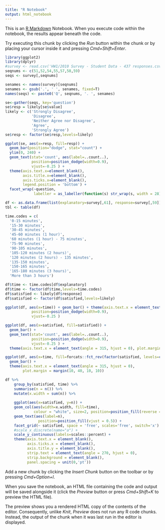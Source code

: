 ```yaml
---
title: "R Notebook"
output: html_notebook
---
```


This is an [R Markdown](http://rmarkdown.rstudio.com) Notebook. When you execute code within the notebook, the results appear beneath the code. 

Try executing this chunk by clicking the *Run* button within the chunk or by placing your cursor inside it and pressing *Cmd+Shift+Enter*. 

```r
library(ggplot2)
library(dplyr)
#survey <- read.csv('HW1/2010 Survey - Student Data - 437 responses.csv')
seqnums <- c(51,52,54,55,57,58,59)
seqs <- survey[,seqnums]

senames <- names(survey)[seqnums]
senames <- gsub('.', ' ', senames, fixed=T)
names(seqs) <- paste0('Q', seqnums, '. ', senames)

se<-gather(seqs, key='question')
se$resp = likely[se$value]
likely <- c('Strongly Disagree',
            'Disagree',
            'Neither Agree nor Disagree',
            'Agree',
            'Strongly Agree')
se$resp <- factor(se$resp,levels=likely)

ggplot(se, aes(x=resp, fill=resp)) + 
  geom_bar(position="dodge", stat="count") +
  ylim(0, 240) +
  geom_text(stat='count', aes(label=..count..), 
            position=position_dodge(width=0.9), 
            vjust=-0.25 ) +
  theme(axis.text.x=element_blank(),
        axis.title.x=element_blank(),
        axis.ticks.x=element_blank(), 
        legend.position = 'bottom') + 
  facet_wrap(~question, 
             labeller = as_labeller(function(s) str_wrap(s, width = 28)))
```

```r
df <- as.data.frame(list(explanatory=survey[,61], response=survey[,59]))
tbl <- table(df)
```
```r
time.codes = c(
  '0-15 minutes',
  '15-30 minutes',
  '30-45 minutes',
  '45-60 minutes (1 hour)',
  '60 minutes (1 hour) - 75 minutes',
  '75-90 minutes',
  '90-105 minutes',
  '105-120 minutes (2 hours)',
  '120 minutes (2 hours) - 135 minutes',
  '135-150 minutes',
  '150-165 minutes',
  '165-180 minutes (3 hours)',
  'More than 3 hours')

df$time <- time.codes[df$explanatory]
df$time <- factor(df$time,levels=time.codes)
df$satisfied <- likely[df$response]
df$satisfied <- factor(df$satisfied,levels=likely)

ggplot(df, aes(x=time)) + geom_bar() + theme(axis.text.x = element_text(angle = 315, hjust = 0), plot.margin = margin(10, 40, 10, 10)) + geom_text(stat='count', aes(label=..count..), 
            position=position_dodge(width=0.9), 
            vjust=-0.25 )
```
```r
ggplot(df, aes(x=satisfied, fill=satisfied)) + 
  geom_bar() + 
  geom_text(stat='count', aes(label=..count..), 
            position=position_dodge(width=0.9), 
            vjust=-0.25 ) +
  theme(axis.text.x = element_text(angle = 315, hjust = 0), plot.margin = margin(10, 40, 10, 10))
```
```r
ggplot(df, aes(x=time, fill=forcats::fct_rev(factor(satisfied, levels=c(NA, likely))))) + 
  geom_bar() + 
  theme(axis.text.x = element_text(angle = 315, hjust = 0), 
        plot.margin = margin(10, 40, 10, 10))
```

```r
df %>%
    group_by(satisfied, time) %>%
    summarise(n = n()) %>%
    mutate(x.width = sum(n)) %>%
  
    ggplot(aes(x=satisfied, y=n)) +
    geom_col(aes(width=x.width, fill=time),
             colour = "white", size=2, position=position_fill(reverse = T)) +
    geom_text(aes(label=n),
               position=position_fill(vjust = 0.5)) +
    facet_grid(~ satisfied, space = 'free', scales='free', switch='x') +
    #scale_x_discrete(name="a") +
    scale_y_continuous(labels=scales::percent) +
    theme(axis.text.x = element_blank(),
          axis.ticks.x = element_blank(),
          axis.title.y = element_blank(),
          strip.text = element_text(angle = 270, hjust = 0),
          strip.background = element_blank(),
          panel.spacing = unit(0,'pt'))
```

Add a new chunk by clicking the *Insert Chunk* button on the toolbar or by pressing *Cmd+Option+I*.

When you save the notebook, an HTML file containing the code and output will be saved alongside it (click the *Preview* button or press *Cmd+Shift+K* to preview the HTML file). 

The preview shows you a rendered HTML copy of the contents of the editor. Consequently, unlike *Knit*, *Preview* does not run any R code chunks. Instead, the output of the chunk when it was last run in the editor is displayed.

